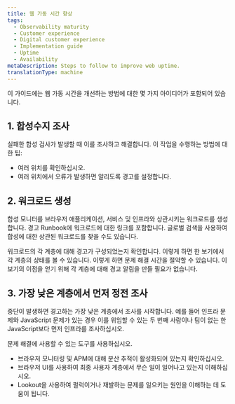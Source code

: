 ```yaml
---
title: 웹 가동 시간 향상
tags:
  - Observability maturity
  - Customer experience
  - Digital customer experience
  - Implementation guide
  - Uptime
  - Availability
metaDescription: Steps to follow to improve web uptime.
translationType: machine
---
```


이 가이드에는 웹 가동 시간을 개선하는 방법에 대한 몇 가지 아이디어가 포함되어 있습니다.

## 1. 합성수지 조사

실패한 합성 검사가 발생할 때 이를 조사하고 해결합니다. 이 작업을 수행하는 방법에 대한 팁:

* 여러 위치를 확인하십시오.
* 여러 위치에서 오류가 발생하면 알리도록 경고를 설정합니다.

## 2. 워크로드 생성

합성 모니터를 브라우저 애플리케이션, 서비스 및 인프라와 상관시키는 워크로드를 생성합니다. 경고 Runbook에 워크로드에 대한 링크를 포함합니다. 글로벌 검색을 사용하여 합성에 대한 상관된 워크로드를 찾을 수도 있습니다.

워크로드의 각 계층에 대해 경고가 구성되었는지 확인합니다. 이렇게 하면 한 보기에서 각 계층의 상태를 볼 수 있습니다. 이렇게 하면 문제 해결 시간을 절약할 수 있습니다. 이 보기의 이점을 얻기 위해 각 계층에 대해 경고 알림을 만들 필요가 없습니다.

## 3. 가장 낮은 계층에서 먼저 정전 조사

중단이 발생하면 경고하는 가장 낮은 계층에서 조사를 시작합니다. 예를 들어 인프라 문제와 JavaScript 문제가 있는 경우 이를 위임할 수 있는 두 번째 사람이나 팀이 없는 한 JavaScript보다 먼저 인프라를 조사하십시오.

문제 해결에 사용할 수 있는 도구를 사용하십시오.

* 브라우저 모니터링 및 APM에 대해 분산 추적이 활성화되어 있는지 확인하십시오.
* 브라우저 UI를 사용하여 최종 사용자 계층에서 무슨 일이 일어나고 있는지 이해하십시오.
* Lookout을 사용하여 펄럭이거나 재발하는 문제를 일으키는 원인을 이해하는 데 도움이 됩니다.